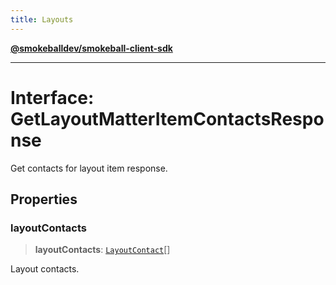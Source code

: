 ```yaml
---
title: Layouts
---
```

[**@smokeballdev/smokeball-client-sdk**](../../../../README.md)

***

# Interface: GetLayoutMatterItemContactsResponse

Get contacts for layout item response.

## Properties

### layoutContacts

> **layoutContacts**: [`LayoutContact`](LayoutContact.md)[]

Layout contacts.
